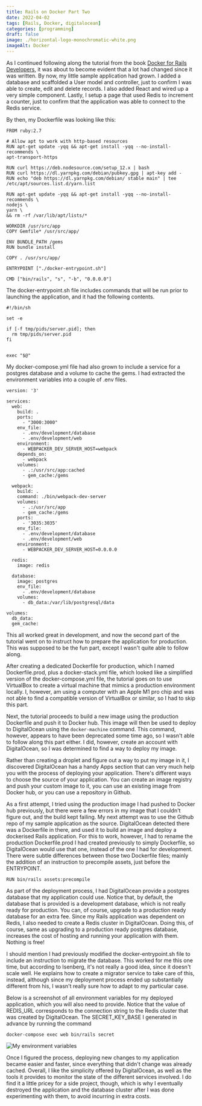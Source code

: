 ```yaml
---
title: Rails on Docker Part Two
date: 2022-04-02
tags: [Rails, Docker, digitalocean]
categories: [programming]
draft: false
image: ./horizontal-logo-monochromatic-white.png
imageAlt: Docker
---
```


As I continued following along the tutorial from the book [Docker for Rails Developers](https://pragprog.com/titles/ridocker/docker-for-rails-developers/), 
it was about to become evident that a lot had changed since it was written. By now, my little sample application had grown. I added a database 
and scaffolded a User model and controller, just to confirm I was able to create, edit and delete records. I also added React and wired up a very simple 
component. Lastly, I setup a page that used Redis to increment a counter, just to confirm that the application was able to connect to the Redis service.

By then, my Dockerfile was looking like this:

```
FROM ruby:2.7

# Allow apt to work with http-based resources
RUN apt-get update -yqq && apt-get install -yqq --no-install-recommends \
apt-transport-https

RUN curl https://deb.nodesource.com/setup_12.x | bash
RUN curl https://dl.yarnpkg.com/debian/pubkey.gpg | apt-key add -
RUN echo "deb https://dl.yarnpkg.com/debian/ stable main" | tee /etc/apt/sources.list.d/yarn.list

RUN apt-get update -yqq && apt-get install -yqq --no-install-recommends \
nodejs \
yarn \
&& rm -rf /var/lib/apt/lists/*

WORKDIR /usr/src/app
COPY Gemfile* /usr/src/app/

ENV BUNDLE_PATH /gems
RUN bundle install

COPY . /usr/src/app/

ENTRYPOINT ["./docker-entrypoint.sh"]

CMD ["bin/rails", "s", "-b", "0.0.0.0"]
```

The docker-entrypoint.sh file includes commands that will be run prior to launching the application, 
and it had the following contents.

```
#!/bin/sh

set -e

if [-f tmp/pids/server.pid]; then
  rm tmp/pids/server.pid
fi


exec "$@"
```

My docker-compose.yml file had also grown to include a service for a postgres database and a volume to cache the gems. 
I had extracted the environment variables into a couple of .env files.

```
version: '3'

services:
  web:
    build: .
    ports:
      - "3000:3000"
    env_file:
      - .env/development/database
      - .env/development/web
    environment:
      - WEBPACKER_DEV_SERVER_HOST=webpack
    depends_on:
      - webpack
    volumes:
      - .:/usr/src/app:cached
      - gem_cache:/gems
  
  webpack:
    build: .
    command: ./bin/webpack-dev-server
    volumes:
      - .:/usr/src/app
      - gem_cache:/gems
    ports:
      - '3035:3035'
    env_file:
      - .env/development/database
      - .env/development/web
    environment:
      - WEBPACKER_DEV_SERVER_HOST=0.0.0.0

  redis:
    image: redis

  database:
    image: postgres
    env_file:
      - .env/development/database
    volumes:
      - db_data:/var/lib/postgresql/data

volumes:
  db_data:
  gem_cache:
```

This all worked great in development, and now the second part of the tutorial went on to instruct how to prepare the application for production. This was supposed to be the fun part, except I wasn't 
quite able to follow along.

After creating a dedicated Dockerfile for production, which I named Dockerfile.prod, plus a docker-stack.yml file, which looked like a simplified 
version of the docker-compose.yml file, the tutorial goes on to use VirtualBox to create a virtual machine that mimics a 
production environment locally. I, however, am using a computer with an Apple M1 pro chip and was not able to find a 
compatible version of VirtualBox or similar, so I had to skip this part. 

Next, the tutorial proceeds to build a new image using the production Dockerfile and push it to Docker hub. This image will then be 
used to deploy to DigitalOcean using the `docker-machine` command. This command, however, appears to have been deprecated some time 
ago, so I wasn't able to follow along this part either. I did, however, create an account with DigitalOcean, so I was determined to find a 
way to deploy my image.

Rather than creating a droplet and figure out a way to put my image in it, I discovered DigitalOcean has a handy Apps section that can very much 
help you with the process of deploying your application. There's different ways to choose the source of your application. You can create an image registry and push your custom image to it, 
you can use an existing image from Docker hub, or you can use a repository in Github.

As a first attempt, I tried using the production image I had pushed to Docker hub previously, but there were 
a few errors in my image that I couldn't figure out, and the build kept failing. My next attempt was to use the Github repo of my sample application as the source. DigitalOcean detected 
there was a Dockerfile in there, and used it to build an image and deploy a dockerised Rails application. For this to work, however, I had to rename the production Dockerfile.prod I had created previously to simply Dockerfile, 
so DigitalOcean would use that one, instead of the one I had for development. There were subtle differences between those two Dockerfile files; mainly the 
addition of an instruction to precompile assets, just before the ENTRYPOINT.

```
RUN bin/rails assets:precompile
```

As part of the deployment process, I had DigitalOcean provide a postgres database that my application could use. Notice that, by default, the database that is provided is a development database, 
which is not really ready for production. You can, of course, upgrade to a production ready database for an extra fee. Since my Rails application was dependent on Redis, I also needed to create a Redis cluster in DigitalOcean. 
Doing this, of course, same as upgrading to a production ready postgres database, increases the cost of hosting and running your application with them. Nothing is free!

I should mention I had previously modified the docker-entrypoint.sh file to include an instruction to migrate the database. This worked for me this one time, but according to Isenberg, it's not 
really a good idea, since it doesn't scale well. He explains how to create a migrator service to take care of this, instead, although since my deployment process ended up substantially different from 
his, I wasn't really sure how to adapt to my particular case.

Below is a screenshot of all environment variables for my deployed application, which you will also need to provide. Notice that the value of REDIS_URL corresponds to the connection string to the 
Redis cluster that was created by DigitalOcean. The SECRET_KEY_BASE I generated in advance by running the command 

```
docker-compose​​ ​​exec​​ ​​web​​ ​​bin/rails​​ ​​secret
```

![My environment variables](./envvariables.png)

Once I figured the process, deploying new changes to my application became easier and faster, since everything that didn't change was already cached. 
Overall, I like the simplicity offered by DigitalOcean, as well as the tools it provides to monitor the state of the different services involved. I do find 
it a little pricey for a side project, though, which is why I eventually destroyed the application and the database cluster after I was done experimenting with them, 
to avoid incurring in extra costs.